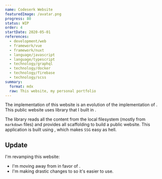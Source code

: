 ```yaml
---
name: Codeserk Website
featuredImage: /avatar.png
progress: 80
status: WIP
order: 4
startDate: 2020-05-01
references:
  - development/web
  - framework/vue
  - framework/nuxt
  - language/javascript
  - language/typescript
  - technology/graphql
  - technology/docker
  - technology/firebase
  - technology/scss
summary:
  format: mdx
  raw: This website, my personal portfolio
---
```


The implementation of this website is an evolution of the implementation of [](project/avellana-colora). This public website uses [](project/press) library that I built in [](language/typescript).

The library reads all the content from the local filesystem (mostly from `markdown` files) and provides all scaffolding to build a public website. This application is built using [](framework/nuxt), which makes `SSG` easy as hell.

## Update

I'm revamping this website:

- I'm moving away from [](framework/vue) in favor of [](framework/react).
- I'm making drastic changes to [](project/press) so it's easier to use.
